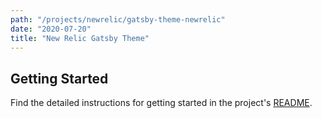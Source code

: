 ```yaml
---
path: "/projects/newrelic/gatsby-theme-newrelic"
date: "2020-07-20"
title: "New Relic Gatsby Theme"
---
```


## Getting Started

Find the detailed instructions for getting started in the project's [README](https://github.com/newrelic/gatsby-theme-newrelic#readme).

